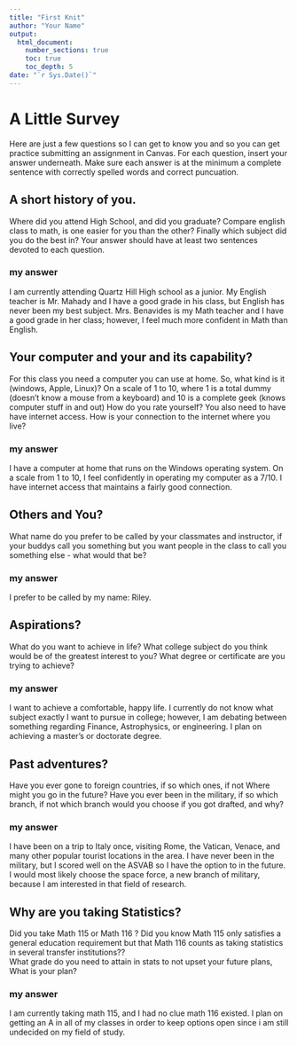 ```yaml
---
title: "First Knit"
author: "Your Name"
output: 
  html_document:
    number_sections: true
    toc: true
    toc_depth: 5
date: "`r Sys.Date()`"   
---
```


# A Little Survey

Here are just a few questions so I can get to know you and so you can get practice submitting an assignment in Canvas.  For each question, insert your answer underneath. Make sure each answer is at the minimum a complete sentence with correctly spelled words and correct puncuation. 

## A short history of you.  
Where did you attend High School, and did you graduate? Compare english class to math, is one easier for you than the other? Finally which subject did you do the best in? Your answer should have at least two sentences devoted to each question.  
  
### my answer     
  
I am currently attending Quartz Hill High school as a junior. My English teacher is Mr. Mahady and I have a good grade in his class, but English has never been my best subject. Mrs. Benavides is my Math teacher and I have a good grade in her class; however, I feel much more confident in Math than English.
     


## Your computer and your and its capability?  
 For this class  you need a computer you can use at home.  So, what kind is it (windows, Apple, Linux)?  On a scale of 1 to 10, where 1 is a total dummy (doesn't know a mouse from a keyboard) and 10 is a complete geek (knows computer stuff in and out) How do you rate yourself?  You also need to have have internet access. How is your connection to the internet where you live?

### my answer   
  
I have a computer at home that runs on the Windows operating system. On a scale from 1 to 10, I feel confidently in operating my computer as a 7/10. I have internet access that maintains a fairly good connection.

## Others and You?   
What name do you prefer to be called by your classmates and instructor, if your buddys call you something but you want people in the class to call you something else - what would that be? 

### my answer     
  
   
 
I prefer to be called by my name: Riley.



## Aspirations?   
What do you want to achieve in life?  What college subject do you think would be of the greatest interest to you? What degree or certificate are you trying to achieve?

### my answer     
  
   
 I want to achieve a comfortable, happy life. I currently do not know what subject exactly I want to pursue in college; however, I am debating between something regarding Finance, Astrophysics, or engineering. I plan on achieving a master's or doctorate degree.




## Past adventures?  
Have you ever gone to foreign countries, if so which ones, if not Where might you go in the future?  Have you ever been in the military, if so which branch, if not which branch would you choose if you got drafted, and why?

### my answer     
  
   
  
I have been on a trip to Italy once, visiting Rome, the Vatican, Venace, and many other popular tourist locations in the area. I have never been in the military, but I scored well on the ASVAB so I have the option to in the future. I would most likely choose the space force, a new branch of military, because I am interested in that field of research.



## Why are you taking Statistics?  
Did you take Math 115 or Math 116 ?  Did you know Math 115 only satisfies a general education requirement but that Math 116 counts as taking statistics in several transfer institutions??  
What grade do you need to attain in stats to not upset your future plans, What is your plan?  
 

### my answer     
  
   
I am currently taking math 115, and I had no clue math 116 existed. I plan on getting an A in all of my classes in order to keep options open since i am still undecided on my field of study.






  




